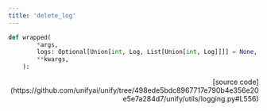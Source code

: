 ```yaml
---
title: 'delete_log'
---
```


```python
def wrapped(
        *args,
        logs: Optional[Union[int, Log, List[Union[int, Log]]]] = None,
        **kwargs,
    ):
```

<p align="right">[source code](https://github.com/unifyai/unify/tree/498ede5bdc8967717e790b4e356e20e5e7a284d7/unify/utils/logging.py#L556)</p>

